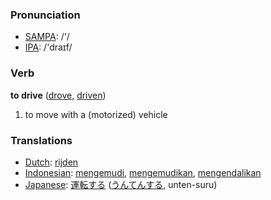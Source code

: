 === Pronunciation ===
*[[w:SAMPA|SAMPA]]: /'/
*[[w:IPA|IPA]]: /'draɪf/

=== Verb ===

'''to drive''' ([[drove]], [[driven]])

# to move with a (motorized) vehicle

=== Translations ===
*[[Dutch]]: [[rijden]]
*[[Indonesian]]: [[kemudi|mengemudi]], [[kemudi|mengemudikan]], [[kendali|mengendalikan]]
*[[Japanese]]: [[運転]]する ([[うんてん]]する, unten-suru)